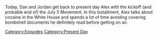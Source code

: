 {{DEFAULTSORT:
    #_EPISODE_0825:July 5, 2023
}}{{Episode
    | title           = July 5, 2023
    | caption         = Listen to this episode on [https://knowledgefight.libsyn.com/825-july-5-2023 Libsyn] [https://open.spotify.com/episode/5ggeoYhLhbg0m04YqdseWb Spotify], Read the [[Transcript/825: July 5, 2023|Unofficial Transcript]]
    | episodeNumber   = 825
    | length          = 01:26:18
    | airDate         = July 7, 2023
    | coverageDate    = July 5, 2023
    | episodeType     = [[:Category:Present Day|Present Day]]
    | appearance      = [[Bill Gates]], [[Andy Murray]], [[Glenn Beck]], [[Henry Kissinger]]
    | previousEpisode = [[824: Tucker, The Man And His Twitter- Episode 3]]
    | nextEpisode     = [[826: March 4, 2004]]
}}

{{Stub}}

Today, Dan and Jordan get back to present day Alex with the kickoff (and probable end of) the July 5 Movement.  In this installment, Alex talks about cocaine in the White House and spends a lot of time avoiding covering bombshell documents he definitely read before getting on air.

[[Category:Episodes]]
[[Category:Present Day]]
